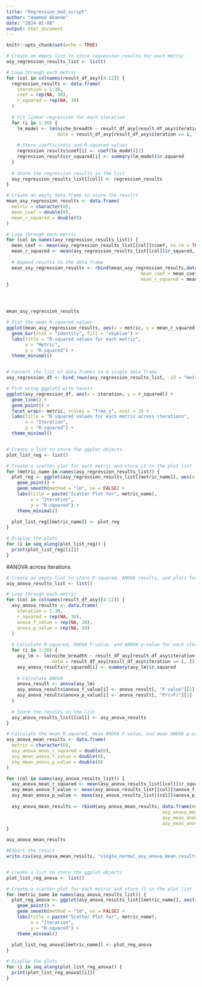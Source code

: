 ```yaml
---
title: "Regression_mod_script"
author: "Hammed Akande"
date: "2024-01-08"
output: html_document
---
```


```r
knitr::opts_chunk$set(echo = TRUE)
```




```r

# Create an empty list to store regression results for each metric
asy_regression_results_list <- list()

# Loop through each metric
for (col in colnames(result_df_asy)[4:12]) { 
  regression_results <- data.frame(
    iteration = 1:30,
    coef = rep(NA, 30),
    r_squared = rep(NA, 30)
  )
  
  # Fit linear regression for each iteration
  for (i in 1:30) {
    lm_model <- lm(niche_breadth ~ result_df_asy[result_df_asy$iteration == i, col],
                   data = result_df_asy[result_df_asy$iteration == i, ])
    
    # Store coefficients and R-squared values
    regression_results$coef[i] <- coef(lm_model)[2]  
    regression_results$r_squared[i] <- summary(lm_model)$r.squared
  }
  
  # Store the regression results in the list
  asy_regression_results_list[[col]] <- regression_results
}

# Create an empty data frame to store the results
mean_asy_regression_results <- data.frame(
  metric = character(0),
  mean_coef = double(0),
  mean_r_squared = double(0)
)

# Loop through each metric
for (col in names(asy_regression_results_list)) {
  mean_coef <- mean(asy_regression_results_list[[col]]$coef, na.rm = TRUE)
  mean_r_squared <- mean(asy_regression_results_list[[col]]$r_squared, na.rm = TRUE)
  
  # Append results to the data frame
  mean_asy_regression_results <- rbind(mean_asy_regression_results,data.frame(metric = col, 
                                                  mean_coef = mean_coef,
                                                  mean_r_squared = mean_r_squared))
}




mean_asy_regression_results


```


```r



# Plot the mean R-squared values
ggplot(mean_asy_regression_results, aes(x = metric, y = mean_r_squared)) +
  geom_bar(stat = "identity", fill = "skyblue") +
  labs(title = "R-squared values for each metric",
       x = "Metric",
       y = "R-squared") +
  theme_minimal()


# Convert the list of data frames to a single data frame
asy_regression_df <- bind_rows(asy_regression_results_list, .id = "metric")

# Plot using ggplot2 with facets
ggplot(asy_regression_df, aes(x = iteration, y = r_squared)) +
  geom_line() +
  geom_point() +
  facet_wrap(~ metric, scales = "free_y", ncol = 2) +
  labs(title = "R-squared values for each metric across iterations",
       x = "Iteration",
       y = "R-squared") +
  theme_minimal()



```



```r



# Create a list to store the ggplot objects
plot_list_reg <- list()

# Create a scatter plot for each metric and store it in the plot_list
for (metric_name in names(asy_regression_results_list)) {
  plot_reg <- ggplot(asy_regression_results_list[[metric_name]], aes(x = iteration, y = r_squared)) +
    geom_point() +
    geom_smooth(method = "lm", se = FALSE) +
    labs(title = paste("Scatter Plot for", metric_name),
         x = "Iteration",
         y = "R-squared") +
    theme_minimal()
  
  plot_list_reg[[metric_name]] <- plot_reg
}

# Display the plots
for (i in seq_along(plot_list_reg)) {
  print(plot_list_reg[[i]])
}

```




#ANOVA across iterations

```r


# Create an empty list to store R-squared, ANOVA results, and plots for each metric
asy_anova_results_list <- list()

# Loop through each metric
for (col in colnames(result_df_asy)[4:12]) {  
  asy_anova_results <- data.frame(
    iteration = 1:30,
    r_squared = rep(NA, 30),
    anova_f_value = rep(NA, 30),
    anova_p_value = rep(NA, 30)
  )
  
  # Calculate R-squared, ANOVA F-value, and ANOVA p-value for each iteration
  for (i in 1:30) {
    asy_lm <- lm(niche_breadth ~ result_df_asy[result_df_asy$iteration == i, col],
                 data = result_df_asy[result_df_asy$iteration == i, ])
    asy_anova_results$r_squared[i] <- summary(asy_lm)$r.squared
    
    # Calculate ANOVA
    anova_result <- anova(asy_lm)
    asy_anova_results$anova_f_value[i] <- anova_result[, "F value"][1]
    asy_anova_results$anova_p_value[i] <- anova_result[, "Pr(>F)"][1]
  }
  
  # Store the results in the list
  asy_anova_results_list[[col]] <- asy_anova_results
}

# Calculate the mean R-squared, mean ANOVA F-value, and mean ANOVA p-value for each metric
asy_anova_mean_results <- data.frame(
  metric = character(0),
  asy_anova_mean_r_squared = double(0),
  asy_mean_anova_f_value = double(0),
  asy_mean_anova_p_value = double(0)
)

for (col in names(asy_anova_results_list)) {
  asy_anova_mean_r_squared <- mean(asy_anova_results_list[[col]]$r_squared, na.rm = TRUE)
  asy_mean_anova_f_value <- mean(asy_anova_results_list[[col]]$anova_f_value, na.rm = TRUE)
  asy_mean_anova_p_value <- mean(asy_anova_results_list[[col]]$anova_p_value, na.rm = TRUE)
  
  asy_anova_mean_results <- rbind(asy_anova_mean_results, data.frame(metric = col, 
                                                          asy_anova_mean_r_squared = asy_anova_mean_r_squared, 
                                                          asy_mean_anova_f_value = asy_mean_anova_f_value,
                                                          asy_mean_anova_p_value = asy_mean_anova_p_value))
}

asy_anova_mean_results


```


```r


#Export the result
write.csv(asy_anova_mean_results, "single_normal_asy_anova_mean_results.csv")



```



```r


# Create a list to store the ggplot objects
plot_list_reg_anova <- list()

# Create a scatter plot for each metric and store it in the plot_list
for (metric_name in names(asy_anova_results_list)) {
  plot_reg_anova <- ggplot(asy_anova_results_list[[metric_name]], aes(x = iteration, y = r_squared)) +
    geom_point() +
    geom_smooth(method = "lm", se = FALSE) +
    labs(title = paste("Scatter Plot for", metric_name),
         x = "Iteration",
         y = "R-squared") +
    theme_minimal()
  
  plot_list_reg_anova[[metric_name]] <- plot_reg_anova
}

# Display the plots
for (i in seq_along(plot_list_reg_anova)) {
  print(plot_list_reg_anova[[i]])
}


```




